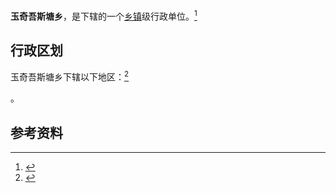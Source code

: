 {{中国乡级行政区|65/29/23/201/000}}

'''玉奇吾斯塘乡'''，是{{PRC admin/fullname|65/29/23/201/000|3}}下辖的一个[[乡镇|乡镇]]级行政单位。<ref>{{PRC admin/ref sgc|{{PRC admin/parent|65/29/23/201/000}}}}</ref>

== 行政区划 ==

玉奇吾斯塘乡下辖以下地区：<ref>{{PRC admin/ref sgc|65/29/23/201/000}}</ref>

{{PRC admin/children|65/29/23/201/000}}。

== 参考资料 ==

{{reflist}}

{{行政区划小作品}}
{{PRC admin/navcat|65/29/23/201/000}}